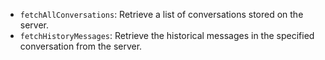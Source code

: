 <PlatformWrapper platform="react-native">

- `fetchAllConversations`: Retrieve a list of conversations stored on the server.
- `fetchHistoryMessages`: Retrieve the historical messages in the specified conversation from the server.

</PlatformWrapper>